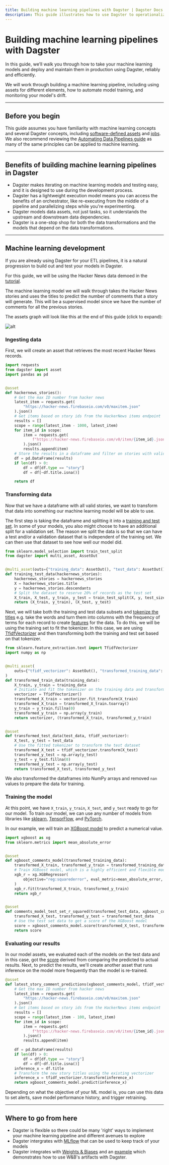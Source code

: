 ```yaml
---
title: Building machine learning pipelines with Dagster | Dagster Docs
description: This guide illustrates how to use Dagster to operationalize your machine learning pipeline
---
```


# Building machine learning pipelines with Dagster

In this guide, we’ll walk you through how to take your machine learning models and deploy and maintain them in production using Dagster, reliably and efficiently.

We will work through building a machine learning pipeline, including using assets for different elements, how to automate model training, and monitoring your model's drift.

---

## Before you begin

This guide assumes you have familiarity with machine learning concepts and several Dagster concepts, including [software-defined assets](/concepts/assets/software-defined-assets) and [jobs](/concepts/ops-jobs-graphs/jobs). We also recommend reviewing the [Automating Data Pipelines guide](/guides/dagster/automating-pipelines) as many of the same principles can be applied to machine learning.

---

## Benefits of building machine learning pipelines in Dagster

- Dagster makes iterating on machine learning models and testing easy, and it is designed to use during the development process.
- Dagster has a lightweight execution model means you can access the benefits of an orchestrator, like re-executing from the middle of a pipeline and parallelizing steps while you're experimenting.
- Dagster models data assets, not just tasks, so it understands the upstream and downstream data dependencies.
- Dagster is a one-stop shop for both the data transformations and the models that depend on the data transformations.

---

## Machine learning development

If you are already using Dagster for your ETL pipelines, it is a natural progression to build out and test your models in Dagster.

For this guide, we will be using the Hacker News data demoed in the [tutorial](/tutorial).

The machine learning model we will walk through takes the Hacker News stories and uses the titles to predict the number of comments that a story will generate. This will be a supervised model since we have the number of comments for all the previous stories.

The assets graph will look like this at the end of this guide (click to expand):

<Image
alt="alt"
src="/images/guides/ml-pipeline/ml_asset_dag.png"
width={1188}
height={941}
/>

### Ingesting data

First, we will create an asset that retrieves the most recent Hacker News records.

```python file=/guides/dagster/ml_pipelines/ml_pipeline.py startafter=data_ingestion_start endbefore=data_ingestion_end
import requests
from dagster import asset
import pandas as pd


@asset
def hackernews_stories():
    # Get the max ID number from hacker news
    latest_item = requests.get(
        "https://hacker-news.firebaseio.com/v0/maxitem.json"
    ).json()
    # Get items based on story ids from the HackerNews items endpoint
    results = []
    scope = range(latest_item - 1000, latest_item)
    for item_id in scope:
        item = requests.get(
            f"https://hacker-news.firebaseio.com/v0/item/{item_id}.json"
        ).json()
        results.append(item)
    # Store the results in a dataframe and filter on stories with valid titles
    df = pd.DataFrame(results)
    if len(df) > 0:
        df = df[df.type == "story"]
        df = df[~df.title.isna()]

    return df
```

### Transforming data

Now that we have a dataframe with all valid stories, we want to transform that data into something our machine learning model will be able to use.

The first step is taking the dataframe and splitting it into a [training and test set](https://en.wikipedia.org/wiki/Training,\_validation,\_and_test_data_sets). In some of your models, you also might choose to have an additional split for a validation set. The reason we split the data is so that we can have a test and/or a validation dataset that is independent of the training set. We can then use that dataset to see how well our model did.

```python file=/guides/dagster/ml_pipelines/ml_pipeline.py startafter=test_train_split_start endbefore=test_train_split_end
from sklearn.model_selection import train_test_split
from dagster import multi_asset, AssetOut


@multi_asset(outs={"training_data": AssetOut(), "test_data": AssetOut()})
def training_test_data(hackernews_stories):
    hackernews_stories = hackernews_stories
    X = hackernews_stories.title
    y = hackernews_stories.descendants
    # Split the dataset to reserve 20% of records as the test set
    X_train, X_test, y_train, y_test = train_test_split(X, y, test_size=0.2)
    return (X_train, y_train), (X_test, y_test)
```

Next, we will take both the training and test data subsets and [tokenize the titles](https://en.wikipedia.org/wiki/Lexical_analysis) e.g. take the words and turn them into columns with the frequency of terms for each record to create [features](https://en.wikipedia.org/wiki/Feature_\(machine_learning\)) for the data. To do this, we will be using the training set to fit the tokenizer. In this case, we are using [TfidfVectorizer](https://scikit-learn.org/stable/modules/generated/sklearn.feature_extraction.text.TfidfVectorizer.html) and then transforming both the training and test set based on that tokenizer.

```python file=/guides/dagster/ml_pipelines/ml_pipeline.py startafter=vectorizer_start endbefore=vectorizer_end
from sklearn.feature_extraction.text import TfidfVectorizer
import numpy as np


@multi_asset(
    outs={"tfidf_vectorizer": AssetOut(), "transformed_training_data": AssetOut()}
)
def transformed_train_data(training_data):
    X_train, y_train = training_data
    # Initiate and fit the tokenizer on the training data and transform the training dataset
    vectorizer = TfidfVectorizer()
    transformed_X_train = vectorizer.fit_transform(X_train)
    transformed_X_train = transformed_X_train.toarray()
    y_train = y_train.fillna(0)
    transformed_y_train = np.array(y_train)
    return vectorizer, (transformed_X_train, transformed_y_train)


@asset
def transformed_test_data(test_data, tfidf_vectorizer):
    X_test, y_test = test_data
    # Use the fitted tokenizer to transform the test dataset
    transformed_X_test = tfidf_vectorizer.transform(X_test)
    transformed_y_test = np.array(y_test)
    y_test = y_test.fillna(0)
    transformed_y_test = np.array(y_test)
    return transformed_X_test, transformed_y_test
```

We also transformed the dataframes into NumPy arrays and removed `nan` values to prepare the data for training.

### Training the model

At this point, we have `X_train`, `y_train`, `X_test`, and `y_test` ready to go for our model. To train our model, we can use any number of models from libraries like [sklearn](https://scikit-learn.org/), [TensorFlow](https://www.tensorflow.org/), and [PyTorch](https://pytorch.org/).

In our example, we will train an [XGBoost model](https://xgboost.readthedocs.io/en/stable/python/python_api.html#xgboost.XGBRegressor) to predict a numerical value.

```python file=/guides/dagster/ml_pipelines/ml_pipeline.py startafter=models_start endbefore=models_end
import xgboost as xg
from sklearn.metrics import mean_absolute_error


@asset
def xgboost_comments_model(transformed_training_data):
    transformed_X_train, transformed_y_train = transformed_training_data
    # Train XGBoost model, which is a highly efficient and flexible model
    xgb_r = xg.XGBRegressor(
        objective="reg:squarederror", eval_metric=mean_absolute_error, n_estimators=20
    )
    xgb_r.fit(transformed_X_train, transformed_y_train)
    return xgb_r


@asset
def comments_model_test_set_r_squared(transformed_test_data, xgboost_comments_model):
    transformed_X_test, transformed_y_test = transformed_test_data
    # Use the test set data to get a score of the XGBoost model
    score = xgboost_comments_model.score(transformed_X_test, transformed_y_test)
    return score
```

### Evaluating our results

In our model assets, we evaluated each of the models on the test data and in this case, got the [score](https://xgboost.readthedocs.io/en/stable/python/python_api.html#xgboost.XGBRegressor.score) derived from comparing the predicted to actual results. Next, to predict the results, we'll create another asset that runs inference on the model more frequently than the model is re-trained.

```python file=/guides/dagster/ml_pipelines/ml_pipeline.py startafter=inference_start endbefore=inference_end
@asset
def latest_story_comment_predictions(xgboost_comments_model, tfidf_vectorizer):
    # Get the max ID number from hacker news
    latest_item = requests.get(
        "https://hacker-news.firebaseio.com/v0/maxitem.json"
    ).json()
    # Get items based on story ids from the HackerNews items endpoint
    results = []
    scope = range(latest_item - 100, latest_item)
    for item_id in scope:
        item = requests.get(
            f"https://hacker-news.firebaseio.com/v0/item/{item_id}.json"
        ).json()
        results.append(item)

    df = pd.DataFrame(results)
    if len(df) > 0:
        df = df[df.type == "story"]
        df = df[~df.title.isna()]
    inference_x = df.title
    # Transform the new story titles using the existing vectorizer
    inference_x = tfidf_vectorizer.transform(inference_x)
    return xgboost_comments_model.predict(inference_x)
```

Depending on what the objective of your ML model is, you can use this data to set alerts, save model performance history, and trigger retraining.

---

## Where to go from here

- Dagster is flexible so there could be many 'right' ways to implement your machine learning pipeline and different avenues to explore
- Dagster intergrates with [MLflow](/\_apidocs/libraries/dagster-mlflow) that can be used to keep track of your models
- Dagster integrates with [Weights & Biases](/\_apidocs/libraries/dagster-wandb) and an [example](https://github.com/dagster-io/dagster/tree/master/examples/with_wandb) which demonstrates how to use W\&B's artifacts with Dagster.
